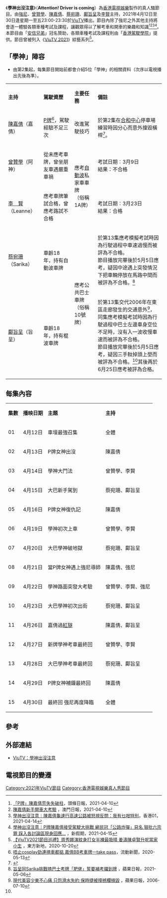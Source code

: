 {{電視節目資訊框
| 名稱      = 學神出沒注意
| 英文名稱  = Attention! Driver is coming
| 圖片      = 檔案:Attention! Driver is coming ViuTV.jpg
| 類型      = [[真人騷|真人騷]]
| 監製      = K
| 主持      = [[強尼|強　尼]]、[[曾贊學|曾贊學]]、<br>[[陳嘉倩|陳嘉倩]]、[[蔡宛珊|蔡宛珊]]、<br>[[鄺旨呈|鄺旨呈]]、[[李賢_(香港)|李　賢]]
| 旁白      = [[文卓森|文卓森]]（旁白君）
| 國家      = {{HKG}}
| 語言      = [[粵語|粵語]] 
| 字幕      = 
| 標語      = 
| 集數      = 15
| 導演      = K
| 編劇      = Iris Tong
| 每集長度  = 30分鐘（含廣告）
| 製作年份  = 2020年－2021年
| 外景      = {{HKG}}
| 製作公司   =[[香港電視娛樂|香港電視娛樂]]
| 電視台    = [[ViuTV|ViuTV]]
| 圖像制式  = [[16:9|16:9]]；[[高清電視|高清電視]] [[1080i|1080i]]
| 聲音制式  = [[立體聲|立體聲]]
| 播出國家  = {{HKG}}
| 開始      = 2021年4月12日
| 結束      = 2021年4月30日
| 播出時間   = 逢星期一至五 23:00－23:30
| 官方網站   = https://viu.tv/encore/attention-driver-is-coming
}}

《'''學神出沒注意'''》（'''Attention! Driver is coming'''）為[[香港電視娛樂|香港電視娛樂]]製作的真人騷節目。由[[強尼|強尼]]、[[曾贊學|曾贊學]]、[[陳嘉倩|陳嘉倩]]、[[蔡宛珊|蔡宛珊]]、[[鄺旨呈|鄺旨呈]]及[[李賢_(香港)|李賢]]主持，2021年4月12日至30日逢星期一至五23:00-23:30於[[ViuTV|ViuTV]]播出。節目內除了強尼之外其他主持將會逐一體驗各類車種考試及課程，讓觀眾得以了解考車和開車的樂趣和知識<ref>[https://hd.stheadline.com/life/ent/daily/920573/ 「P牌」陳嘉倩荒失失破柱]，頭條日報，2021-04-10</ref><ref>[http://www.macaodaily.com/html/2021-04/10/content_1508186.htm 陳嘉倩新手開車大考驗] {{Wayback|url=http://www.macaodaily.com/html/2021-04/10/content_1508186.htm |date=20210410024308 }}，澳門日報，2021-04-10</ref><ref>[https://www.hk01.com/即時娛樂/612161/ 學神出沒注意︱陳嘉倩龜速行高速公路被怒視反問：我有乜咁特別]，香港01，2021-04-14</ref><ref>[https://www.weekendhk.com/entertainment/陳嘉倩-學神出沒注意-p牌-plt-1129216/ 學神出沒注意｜P牌陳嘉倩接受駕駛大挑戰 網民冠「公路炸彈」惡名 狠批六宗罪 踩入各討論區現身回應…] {{Wayback|url=https://www.weekendhk.com/entertainment/%E9%99%B3%E5%98%89%E5%80%A9-%E5%AD%B8%E7%A5%9E%E5%87%BA%E6%B2%92%E6%B3%A8%E6%84%8F-p%E7%89%8C-plt-1129216/ |date=20180202190352 }}，新假期，2021-04-15</ref>。本節目由「[[安信兄弟|安信兄弟]]」冠名贊助，各類車種考試及課程則由「[[香港駕駛學院|香港駕駛學院]]」提供。節目曾被列入《[[ViuTV_2021|ViuTV 2021]]》綜藝系列<ref>[https://www.orientalsunday.hk/最新娛聞/viutv2021-節目巡禮-周秀娜-姜濤-plt-400472/ 【ViuTV2021節目巡禮】周秀娜演紋身打女半裸最吸晴 姜濤陳卓賢升呢當家小生] {{Wayback|url=https://www.orientalsunday.hk/%E6%9C%80%E6%96%B0%E5%A8%9B%E8%81%9E/viutv2021-%E7%AF%80%E7%9B%AE%E5%B7%A1%E7%A6%AE-%E5%91%A8%E7%A7%80%E5%A8%9C-%E5%A7%9C%E6%BF%A4-plt-400472/ |date=20210410024308 }}，東方新地，2020-10-20</ref>。

==「學神」陣容==
* 由第2集起，每集節目開始前都會介紹5位「學神」的相關資料（次序以電視播出先後為準）。
{|class="wikitable" style="text-align:center"
|- style="background:cornflowerblue; color:white"
|'''主持'''||'''駕駛資歷'''||'''主要任務'''||'''備註'''
|-
| [[陳嘉倩|陳嘉倩]]（嘉倩）|| [[暫准駕駛執照|P牌]]<ref>[https://news.modia.com.hk/headlines/173104/ 唔止cosplay勁連揸車都掂 嘉倩BB考車牌一take pass]，流動新聞，2020-05-13</ref>，駕駛經驗不足三次 || 改進駕駛技巧 || 於第2集在[[合和中心|合和中心]]停車場練習時因分心而意外撞毀橫桿<ref>{{Cite news |url=https://www.weekendhk.com/entertainment/%E9%99%B3%E5%98%89%E5%80%A9-%E5%AD%B8%E7%A5%9E%E5%87%BA%E6%B2%92%E6%B3%A8%E6%84%8F-p%E7%89%8C-plt-1129216/ |title=學神出沒注意｜P牌陳嘉倩接受駕駛大挑戰 網民冠「公路炸彈」惡名 狠批六宗罪 踩入各討論區現身回應… |date=2020-04-15 |work=新價期 |accessdate=2020-04-15 |archive-date=2018-02-02 |archive-url=https://web.archive.org/web/20180202190352/https://www.weekendhk.com/entertainment/%E9%99%B3%E5%98%89%E5%80%A9-%E5%AD%B8%E7%A5%9E%E5%87%BA%E6%B2%92%E6%B3%A8%E6%84%8F-p%E7%89%8C-plt-1129216/ |dead-url=no }}</ref>。
|-
| [[曾贊學|曾贊學]]（阿神）|| 從未應考車牌，曾坐朋友車遇嚴重車禍 || rowspan="2"|應考[[自動波|自動波]]私家車車牌<br>（俗稱1A牌） ||考試日期︰3月9日<br>結果：不合格
|-
| [[李賢_(香港)|李　賢]]（Leanne）|| 應考車牌筆試合格，曾應考路試不合格 ||考試日期︰3月23日<br>結果：合格
|-
| [[蔡宛珊|蔡宛珊]]（Sarika）|| 車齡18年，持有自動波車牌 ||rowspan="2"|應考公共巴士車牌<br>（俗稱10號牌）{{註|應考巴士採用[[手動变速器|棍波]]傳動}} ||於第13集應考模擬考試時因為行駛過程中車速過慢而被評為不合格。<br>節目播放完畢後於5月5日應考，疑因中途遇上突發情況下把車輛停放在馬路中間而被評為不合格。<ref name="BusExamFailed">[https://hk.appledaily.com/entertainment/20210506/AIDW4AT2X5AX7BKTCG75BBIFAQ/ 旨呈同Sarika挑戰揸巴士考牌「肥佬」誓要補考攞到牌] {{Wayback|url=https://hk.appledaily.com/entertainment/20210506/AIDW4AT2X5AX7BKTCG75BBIFAQ/ |date=20210621185151 }}，蘋果日報，2021-05-06</ref>
|-
| [[鄺旨呈|鄺旨呈]]（旨呈）|| 車齡18年，持有棍波車牌 ||於第13集交代2006年在東區走廊發生的交通意外<ref>[https://hk.appledaily.com/local/20060710/6HYK3XT3QEFN3HWGR2MVMNQI6U/ 現代美容少東不心痛 只怨滑水失約 保時捷被撞撼欄損毀] {{Wayback|url=https://hk.appledaily.com/local/20060710/6HYK3XT3QEFN3HWGR2MVMNQI6U/ |date=20210130222206 }}，蘋果日報，2006-07-10</ref>，<br>同集應考模擬考試時因為行駛過程中巴士左邊車身空位不足時，沒有入一波收慢車速而被評為不合格。<br>節目播放完畢後於5月5日應考，疑因三手軚掉頭上壆而被評為不合格。<ref name="BusExamFailed"></ref>其後再於6月25日應考被評為合格。
|}

==每集內容==
{|class="wikitable" style="text-align:center"
|- style="background:cornflowerblue; color:white"
|'''集數'''||'''播映日期'''||'''主題'''||'''主持'''
|-
| 01 || 4月12日 || 車壇最強召集 || 全體
|-
| 02 || 4月13日 || P牌女神出沒 || 陳嘉倩
|-
| 03 || 4月14日 || 學神大鬥法 || 曾贊學、李賢
|-
| 04 || 4月15日 || 大巴新手駕到 || 蔡宛珊、鄺旨呈
|-
| 05 || 4月16日 || P牌女神復仇記 || 陳嘉倩
|-
| 06 || 4月19日 || 學神初次上車 || 曾贊學、李賢
|-
| 07 || 4月20日 || 大巴學神破地獄 || 蔡宛珊、鄺旨呈
|-
| 08 || 4月21日 || 當P牌女神遇上強尼導師 || 陳嘉倩、強尼
|-
| 09 || 4月22日 || 學神路面突發大考驗 || 曾贊學、李賢、強尼
|-
| 10 || 4月23日 || 大巴學神初次出街 || 蔡宛珊、鄺旨呈
|-
| 11 || 4月26日 || 嘉倩過[[紅磡海底隧道|紅隧]] || 陳嘉倩、鄺旨呈
|-
| 12 || 4月27日 || 新牌學神考車最終回 || 曾贊學、李賢
|-
| 13 || 4月28日 || 大巴學神考車最終回 || 蔡宛珊、鄺旨呈
|-
| 14 || 4月29日 || P牌女神補鐘最終回 || 陳嘉倩
|-
| 15 || 4月30日 || 最終回 強尼再度降臨 || 全體
|}

==參考==
{{reflist}}
{{NoteFoot}}

==外部連結==
*[https://viu.tv/encore/attention-driver-is-coming ViuTV：學神出沒注意]{{Wayback|url=https://viu.tv/encore/attention-driver-is-coming |date=20210417153343 }}

== 電視節目的變遷 ==
{{電視節目的變遷
| 電視台 = {{HKG}} [[ViuTV|ViuTV]]
| 播放檔次 = 星期一至五 23:00－23:30
| 上一節目 = [[YOLO的練習曲|YOLO的練習曲]]<br/>（2021年4月5日－2021年4月9日）
| 節目名稱 = '''學神出沒注意'''<br>（2021年4月12日－2021年4月30日）'''
| 下一節目 = [[ERROR自肥企画|ERROR自肥企-{画}-]]<br>（2021年5月3日－2021年5月21日）
}}
{{2021年ViuTV實況娛樂}}
[[Category:2021年ViuTV節目|Category:2021年ViuTV節目]]
[[Category:香港電視娛樂真人秀節目|Category:香港電視娛樂真人秀節目]]
